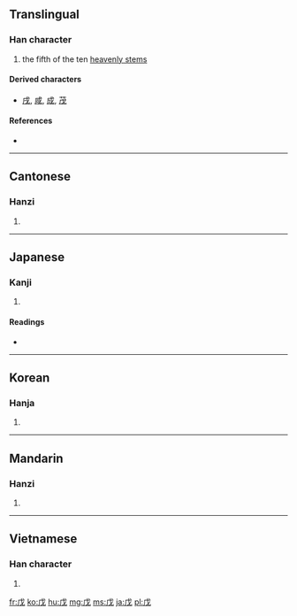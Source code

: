 {{also|戍}}
==Translingual==

===Han character===
{{Han char|rn=62|rad=戈|as=01|sn=5|four=5320<sub>0</sub>|canj=戈竹 (IH)}}

# the fifth of the ten [[w:Heavenly Stems|heavenly stems]]

====Derived characters====
* [[戌]], [[咸]], [[成]], [[茂]]

====References====
* {{Han ref|kx=0411.030|dkj=11532|dj=0752.070|hdz=21397.040|uh=620A|ud=25098|bh=A5B3|bd=42419}}

----

==Cantonese==

===Hanzi===
{{yue-hanzi|jyut=|y=mou6}}

# {{defn|Cantonese|sort=戈01}}

----

==Japanese==

===Kanji===
{{ja-kanji|grade=|rs=戈01}}

# {{defn|Japanese|sort=戈01}}

====Readings====
* {{ja-readings|on=[[ぼ]] (bo), [[ぼう]] (bō)|kun=[[つちのえ]] (tsuchinoe)}}

----

==Korean==

===Hanja===
{{ko-hanja|hangeul=무|eumhun=|rv=mu|mr=mu|y=mu}}

# {{defn|Korean|sort=戈01}}

----

==Mandarin==

===Hanzi===
{{cmn-hanzi|pin=[[wù]] ([[wu4]])|wg=wu<sup>4</sup>}}

# {{defn|Mandarin|sort=戈01}}

----

==Vietnamese==

===Han character===
{{vi-hantu|[[mậu]], [[mồ]]|rs=戈01}}

# {{defn|Vietnamese|sort=戈01}}

[[fr:戊]]
[[ko:戊]]
[[hu:戊]]
[[mg:戊]]
[[ms:戊]]
[[ja:戊]]
[[pl:戊]]